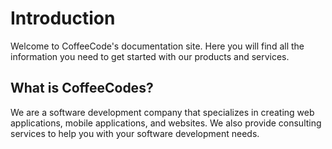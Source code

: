 # Introduction

Welcome to CoffeeCode's documentation site. Here you will find all the information you need to get started with our products and services.

## What is CoffeeCodes?

We are a software development company that specializes in creating web applications, mobile applications, and websites. We also provide consulting services to help you with your software development needs.
